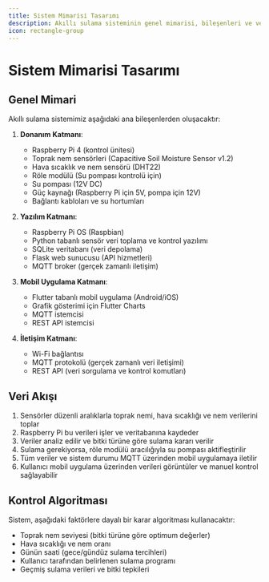 ```yaml
---
title: Sistem Mimarisi Tasarımı
description: Akıllı sulama sisteminin genel mimarisi, bileşenleri ve veri akışı.
icon: rectangle-group
---
```


# Sistem Mimarisi Tasarımı

## Genel Mimari
Akıllı sulama sistemimiz aşağıdaki ana bileşenlerden oluşacaktır:

1. **Donanım Katmanı**:
   - Raspberry Pi 4 (kontrol ünitesi)
   - Toprak nem sensörleri (Capacitive Soil Moisture Sensor v1.2)
   - Hava sıcaklık ve nem sensörü (DHT22)
   - Röle modülü (Su pompası kontrolü için)
   - Su pompası (12V DC)
   - Güç kaynağı (Raspberry Pi için 5V, pompa için 12V)
   - Bağlantı kabloları ve su hortumları

2. **Yazılım Katmanı**:
   - Raspberry Pi OS (Raspbian)
   - Python tabanlı sensör veri toplama ve kontrol yazılımı
   - SQLite veritabanı (veri depolama)
   - Flask web sunucusu (API hizmetleri)
   - MQTT broker (gerçek zamanlı iletişim)

3. **Mobil Uygulama Katmanı**:
   - Flutter tabanlı mobil uygulama (Android/iOS)
   - Grafik gösterimi için Flutter Charts
   - MQTT istemcisi
   - REST API istemcisi

4. **İletişim Katmanı**:
   - Wi-Fi bağlantısı
   - MQTT protokolü (gerçek zamanlı veri iletişimi)
   - REST API (veri sorgulama ve kontrol komutları)

## Veri Akışı
1. Sensörler düzenli aralıklarla toprak nemi, hava sıcaklığı ve nem verilerini toplar
2. Raspberry Pi bu verileri işler ve veritabanına kaydeder
3. Veriler analiz edilir ve bitki türüne göre sulama kararı verilir
4. Sulama gerekiyorsa, röle modülü aracılığıyla su pompası aktifleştirilir
5. Tüm veriler ve sistem durumu MQTT üzerinden mobil uygulamaya iletilir
6. Kullanıcı mobil uygulama üzerinden verileri görüntüler ve manuel kontrol sağlayabilir

## Kontrol Algoritması
Sistem, aşağıdaki faktörlere dayalı bir karar algoritması kullanacaktır:
- Toprak nem seviyesi (bitki türüne göre optimum değerler)
- Hava sıcaklığı ve nem oranı
- Günün saati (gece/gündüz sulama tercihleri)
- Kullanıcı tarafından belirlenen sulama programı
- Geçmiş sulama verileri ve bitki tepkileri
